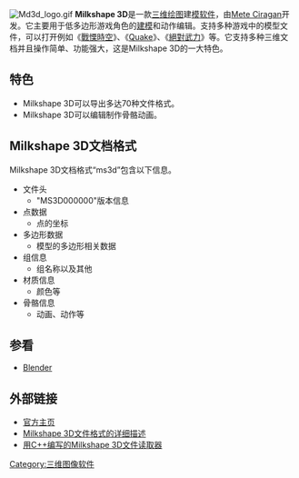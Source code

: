 [[File:Md3d_logo.gif|right]] '''Milkshape 3D'''是一款[[三维绘图|三维绘图]]建[[三维模型|模]][[软件|软件]]，由[[Mete_Ciragan|Mete Ciragan]]开发。它主要用于低多边形游戏角色的[[建模|建模]]和动作编辑。支持多种游戏中的模型文件，可以打开例如《[[戰慄時空_(游戏)|戰慄時空]]》、《[[Quake|Quake]]》、《[[絕對武力|絕對武力]]》等。它支持多种三维文档并且操作简单、功能强大，这是Milkshape 3D的一大特色。

== 特色 ==
*Milkshape 3D可以导出多达70种文件格式。
*Milkshape 3D可以编辑制作骨骼动画。

== Milkshape 3D文档格式 ==
Milkshape 3D文档格式“ms3d”包含以下信息。

*文件头
** "MS3D000000"版本信息
*点数据
**点的坐标
*多边形数据
**模型的多边形相关数据
*组信息
**组名称以及其他
*材质信息
**颜色等
*骨骼信息
**动画、动作等

== 参看 ==
*[[Blender|Blender]]

== 外部链接 ==
*[http://www.milkshape3d.com/ 官方主页] {{Wayback|url=http://www.milkshape3d.com/ |date=20160710222606 }}
*[https://web.archive.org/web/20060515173555/http://astronomy.swin.edu.au/~pbourke/dataformats/ms3d/ Milkshape 3D文件格式的详细描述]
*[https://web.archive.org/web/20110709082035/http://nehe.gamedev.net/data/lessons/lesson.asp?lesson=31 用C++编写的Milkshape 3D文件读取器]

{{compu-soft-stub}}

[[Category:三维图像软件|Category:三维图像软件]]